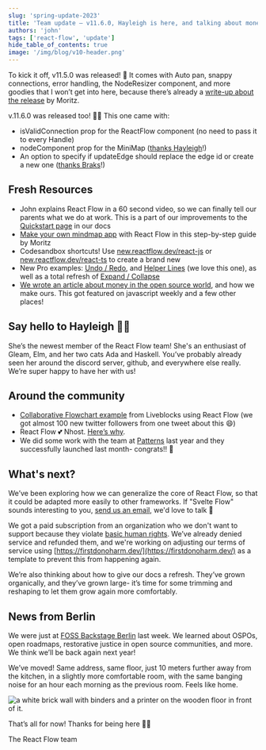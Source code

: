 ```yaml
---
slug: 'spring-update-2023'
title: 'Team update – v11.6.0, Hayleigh is here, and talking about money'
authors: 'john'
tags: ['react-flow', 'update']
hide_table_of_contents: true
image: '/img/blog/v10-header.png'
---
```



To kick it off, v11.5.0 was released! 🎉 It comes with Auto pan, snappy connections, error handling, the NodeResizer component, and more goodies that I won’t get into here, because there’s already a [write-up about the release](https://reactflow.dev/blog/react-flow-v-11-5/) by Moritz.

<!--truncate-->

v.11.6.0 was released too! 🎊🎊 This one came with:

- isValidConnection prop for the ReactFlow component (no need to pass it to every Handle)
- nodeComponent prop for the MiniMap ([thanks Hayleigh](https://github.com/wbkd/react-flow/pull/2906)!)
- An option to specify if updateEdge should replace the edge id or create a new one ([thanks Braks](https://github.com/wbkd/react-flow/pull/2847)!)

## Fresh Resources

<div style={{ position: 'relative', paddingTop: '56.25%' }}>
  <ReactPlayer
    controls
    url="https://www.youtube.com/watch?v=aUBWE41a900"
    style={{ position: 'absolute', top: 0, left: 0 }}
  />
</div>

- John explains React Flow in a 60 second video, so we can finally tell our parents what we do at work. This is a part of our improvements to the [Quickstart page](https://reactflow.dev/docs/quickstart/) in our docs
- [Make your own mindmap app](https://reactflow.dev/blog/mind-map-app-with-react-flow/) with React Flow in this step-by-step guide by Moritz
- Codesandbox shortcuts! Use [new.reactflow.dev/react-js](https://new.reactflow.dev/react-js) or [new.reactflow.dev/react-ts](https://new.reactflow.dev/react-js) to create a brand new
- New Pro examples: [Undo / Redo](https://reactflow.dev/docs/examples/interaction/undo-and-redo/), and [Helper Lines](https://reactflow.dev/docs/examples/interaction/helper-lines/) (we love this one), as well as a total refresh of [Expand / Collapse](https://reactflow.dev/docs/examples/layout/expand-collapse/)
- [We wrote an article about money in the open source world](https://reactflow.dev/blog/asking-for-money-for-open-source/), and how we make ours. This got featured on javascript weekly and a few other places!

## Say hello to Hayleigh 👋🏻

She’s the newest member of the React Flow team! She's an enthusiast of Gleam, Elm, and her two cats Ada and Haskell. You’ve probably already seen her around the discord server, github, and everywhere else really. We’re super happy to have her with us!

## Around the community

- [Collaborative Flowchart example](https://liveblocks.io/examples/collaborative-flowchart/zustand) from Liveblocks using React Flow (we got almost 100 new twitter followers from one tweet about this 😄)
- React Flow 💕 Nhost. [Here’s why](https://nhost.io/customers/react-flow).
- We did some work with the team at [Patterns](https://www.patterns.app/) last year and they successfully launched last month- congrats!! 🚀

## What's next?

We’ve been exploring how we can generalize the core of React Flow, so that it could be adapted more easily to other frameworks. If "Svelte Flow" sounds interesting to you, [send us an email](mailto:info@reactflow.dev), we'd love to talk 👀

We got a paid subscription from an organization who we don't want to support because they violate [basic human rights](https://www.un.org/en/about-us/universal-declaration-of-human-rights). We’ve already denied service and refunded them, and we're working on adjusting our terms of service using [https://firstdonoharm.dev/](https://firstdonoharm.dev/) as a template to prevent this from happening again.

We’re also thinking about how to give our docs a refresh. They’ve grown organically, and they’ve grown large- it’s time for some trimming and reshaping to let them grow again more comfortably.

## News from Berlin

We were just at [FOSS Backstage Berlin](https://23.foss-backstage.de/) last week. We learned about OSPOs, open roadmaps, restorative justice in open source communities, and more. We think we’ll be back again next year!

We’ve moved! Same address, same floor, just 10 meters further away from the kitchen, in a slightly more comfortable room, with the same banging noise for an hour each morning as the previous room. Feels like home.

<Image
  img="/img/blog/2023-spring/new-room.jpeg"
  alt="a white brick wall with binders and a printer on the wooden floor in front of it."
/>

That’s all for now! Thanks for being here ✌🏻

The React Flow team
